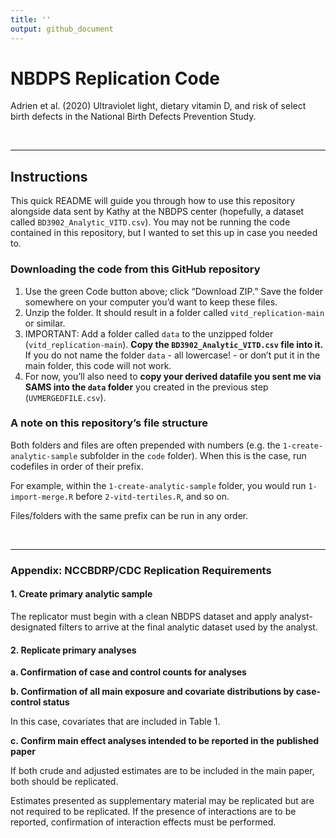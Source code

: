 ```yaml
---
title: ''
output: github_document
---
```

# NBDPS Replication Code

Adrien et al. (2020) Ultraviolet light, dietary vitamin D, and risk of select birth defects in the National Birth Defects Prevention Study.

<br> 

***

## Instructions

This quick README will guide you through how to use this repository alongside data sent by Kathy at the NBDPS center (hopefully, a dataset called `BD3902_Analytic_VITD.csv`). You may not be running the code contained in this repository, but I wanted to set this up in case you needed to.

### Downloading the code from this GitHub repository

1.  Use the green Code button above; click "Download ZIP." Save the folder somewhere on your computer you'd want to keep these files.
2.  Unzip the folder. It should result in a folder called `vitd_replication-main` or similar.
3.  IMPORTANT: Add a folder called `data` to the unzipped folder (`vitd_replication-main`). **Copy the `BD3902_Analytic_VITD.csv` file into it.** If you do not name the folder `data` - all lowercase! - or don't put it in the main folder, this code will not work.
4.  For now, you'll also need to **copy your derived datafile you sent me via SAMS into the `data` folder** you created in the previous step (`UVMERGEDFILE.csv`).

### A note on this repository's file structure

Both folders and files are often prepended with numbers (e.g. the `1-create-analytic-sample` subfolder in the `code` folder). When this is the case, run codefiles in order of their prefix. 

For example, within the `1-create-analytic-sample` folder, you would run `1-import-merge.R` before `2-vitd-tertiles.R`, and so on.

Files/folders with the same prefix can be run in any order.

<br>

***

### Appendix: NCCBDRP/CDC Replication Requirements

#### 1. Create primary analytic sample

The replicator must begin with a clean NBDPS dataset and apply analyst-designated filters to arrive at the final analytic dataset used by the analyst.

#### 2. Replicate primary analyses

**a. Confirmation of case and control counts for analyses**

**b. Confirmation of all main exposure and covariate distributions by case-control status**

In this case, covariates that are included in Table 1.

**c. Confirm main effect analyses intended to be reported in the published paper**

If both crude and adjusted estimates are to be included in the main paper, both should be replicated.

Estimates presented as supplementary material may be replicated but are not required to be replicated. If the presence of interactions are to be reported, confirmation of interaction effects must be performed.

<br>

